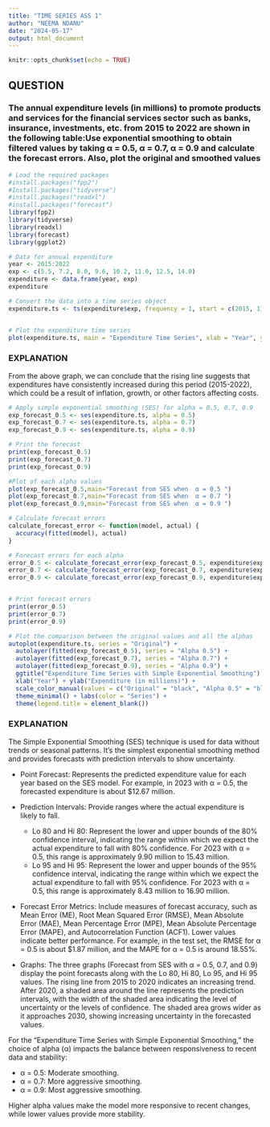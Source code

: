 ---
title: "TIME SERIES ASS 1"
author: "NEEMA NDANU"
date: "2024-05-17"
output: html_document
---

```{r setup, include=FALSE}
knitr::opts_chunk$set(echo = TRUE)
```

## QUESTION

### The annual expenditure levels (in millions) to promote products and services for the financial services sector such as banks, insurance, investments, etc. from 2015 to 2022 are shown in the following table:Use exponential smoothing to obtain filtered values by taking α = 0.5, α = 0.7, α = 0.9 and calculate the forecast errors. Also, plot the original and smoothed values

```{r cars}
# Load the required packages
#install.packages("fpp2")
#Install.packages("tidyverse")
#install.packages("readxl")
#install.packages("forecast")
library(fpp2)
library(tidyverse)
library(readxl)
library(forecast)
library(ggplot2)
```


```{r}
# Data for annual expenditure
year <- 2015:2022
exp <- c(5.5, 7.2, 8.0, 9.6, 10.2, 11.0, 12.5, 14.0)
expenditure <- data.frame(year, exp)
expenditure

# Convert the data into a time series object
expenditure.ts <- ts(expenditure$exp, frequency = 1, start = c(2015, 1))


# Plot the expenditure time series
plot(expenditure.ts, main = "Expenditure Time Series", xlab = "Year", ylab = "Expenditure (in millions)")


```

### EXPLANATION

From the above graph, we can conclude that the rising line suggests that expenditures have consistently increased during this period (2015-2022), which could be a result of inflation, growth, or other factors affecting costs.

```{r}
# Apply simple exponential smoothing (SES) for alpha = 0.5, 0.7, 0.9
exp_forecast_0.5 <- ses(expenditure.ts, alpha = 0.5)
exp_forecast_0.7 <- ses(expenditure.ts, alpha = 0.7)
exp_forecast_0.9 <- ses(expenditure.ts, alpha = 0.9)

# Print the forecast
print(exp_forecast_0.5)
print(exp_forecast_0.7)
print(exp_forecast_0.9)

#Plot of each alpha values
plot(exp_forecast_0.5,main="Forecast from SES when  α = 0.5 ")
plot(exp_forecast_0.7,main="Forecast from SES when  α = 0.7 ")
plot(exp_forecast_0.9,main="Forecast from SES when  α = 0.9 ")

# Calculate forecast errors
calculate_forecast_error <- function(model, actual) {
  accuracy(fitted(model), actual)
}

# Forecast errors for each alpha
error_0.5 <- calculate_forecast_error(exp_forecast_0.5, expenditure$exp)
error_0.7 <- calculate_forecast_error(exp_forecast_0.7, expenditure$exp)
error_0.9 <- calculate_forecast_error(exp_forecast_0.9, expenditure$exp)


# Print forecast errors
print(error_0.5)
print(error_0.7)
print(error_0.9)

# Plot the comparison between the original values and all the alphas
autoplot(expenditure.ts, series = "Original") +
  autolayer(fitted(exp_forecast_0.5), series = "Alpha 0.5") +
  autolayer(fitted(exp_forecast_0.7), series = "Alpha 0.7") +
  autolayer(fitted(exp_forecast_0.9), series = "Alpha 0.9") +
  ggtitle("Expenditure Time Series with Simple Exponential Smoothing") +
  xlab("Year") + ylab("Expenditure (in millions)") +
  scale_color_manual(values = c("Original" = "black", "Alpha 0.5" = "blue", "Alpha 0.7" = "red", "Alpha 0.9" = "green")) +
  theme_minimal() + labs(color = "Series") +
  theme(legend.title = element_blank())

```

### EXPLANATION

The Simple Exponential Smoothing (SES) technique is used for data without trends or seasonal patterns. It’s the simplest exponential smoothing method and provides forecasts with prediction intervals to show uncertainty.

- Point Forecast: Represents the predicted expenditure value for each year based on the SES model. For example, in 2023 with α = 0.5, the forecasted expenditure is about $12.67 million.

- Prediction Intervals: Provide ranges where the actual expenditure is likely to fall.
  - Lo 80 and Hi 80: Represent the lower and upper bounds of the 80% confidence interval, indicating the range within which we expect the actual expenditure to fall with 80% confidence. For 2023 with α = 0.5, this range is approximately 9.90 million to 15.43 million.
  - Lo 95 and Hi 95: Represent the lower and upper bounds of the 95% confidence interval, indicating the range within which we expect the actual expenditure to fall with 95% confidence. For 2023 with α = 0.5, this range is approximately 8.43 million to 16.90 million.

- Forecast Error Metrics: Include measures of forecast accuracy, such as Mean Error (ME), Root Mean Squared Error (RMSE), Mean Absolute Error (MAE), Mean Percentage Error (MPE), Mean Absolute Percentage Error (MAPE), and Autocorrelation Function (ACF1). Lower values indicate better performance. For example, in the test set, the RMSE for α = 0.5 is about $1.87 million, and the MAPE for α = 0.5 is around 18.55%.

- Graphs: The three graphs (Forecast from SES with α = 0.5, 0.7, and 0.9) display the point forecasts along with the Lo 80, Hi 80, Lo 95, and Hi 95 values. The rising line from 2015 to 2020 indicates an increasing trend. After 2020, a shaded area around the line represents the prediction intervals, with the width of the shaded area indicating the level of uncertainty or the levels of confidence. The shaded area grows wider as it approaches 2030, showing increasing uncertainty in the forecasted values.

For the "Expenditure Time Series with Simple Exponential Smoothing," the choice of alpha (α) impacts the balance between responsiveness to recent data and stability:

- α = 0.5: Moderate smoothing.
- α = 0.7: More aggressive smoothing.
- α = 0.9: Most aggressive smoothing.

Higher alpha values make the model more responsive to recent changes, while lower values provide more stability.

